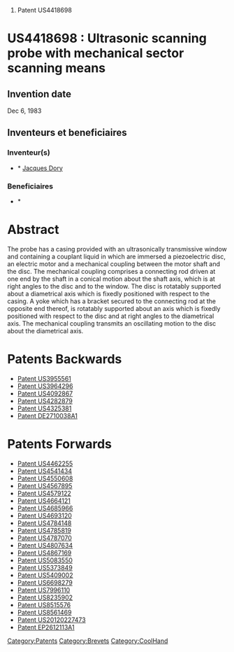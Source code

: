 # Patent US4418698





=US4418698 : Ultrasonic scanning probe with mechanical sector scanning means = 



== Invention date ==

Dec 6, 1983

== Inventeurs et beneficiaires ==

=== Inventeur(s) === 
* * [[Jacques Dory]]
=== Beneficiaires === 
* * [[]]


= Abstract =

The probe has a casing provided with an ultrasonically transmissive window and containing a couplant liquid in which are immersed a piezoelectric disc, an electric motor and a mechanical coupling between the motor shaft and the disc. The mechanical coupling comprises a connecting rod driven at one end by the shaft in a conical motion about the shaft axis, which is at right angles to the disc and to the window. The disc is rotatably supported about a diametrical axis which is fixedly positioned with respect to the casing. A yoke which has a bracket secured to the connecting rod at the opposite end thereof, is rotatably supported about an axis which is fixedly positioned with respect to the disc and at right angles to the diametrical axis. The mechanical coupling transmits an oscillating motion to the disc about the diametrical axis.
= Patents Backwards =

* [[Patent US3955561]]
* [[Patent US3964296]]
* [[Patent US4092867]]
* [[Patent US4282879]]
* [[Patent US4325381]]
* [[Patent DE2710038A1]]
= Patents Forwards =

* [[Patent US4462255]]
* [[Patent US4541434]]
* [[Patent US4550608]]
* [[Patent US4567895]]
* [[Patent US4579122]]
* [[Patent US4664121]]
* [[Patent US4685966]]
* [[Patent US4693120]]
* [[Patent US4784148]]
* [[Patent US4785819]]
* [[Patent US4787070]]
* [[Patent US4807634]]
* [[Patent US4867169]]
* [[Patent US5083550]]
* [[Patent US5373849]]
* [[Patent US5409002]]
* [[Patent US6698279]]
* [[Patent US7996110]]
* [[Patent US8235902]]
* [[Patent US8515576]]
* [[Patent US8561469]]
* [[Patent US20120227473]]
* [[Patent EP2612113A1]]
[[Category:Patents]][[Category:Brevets]][[Category:CoolHand]]